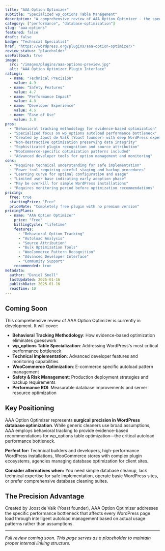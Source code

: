 ```yaml
---
title: "AAA Option Optimizer"
subtitle: "Specialized wp_options Table Management"
description: "A comprehensive review of AAA Option Optimizer - the specialized WordPress plugin for intelligent autoload options management, behavioral tracking, and wp_options table optimization by Yoast founder Joost de Valk."
category: ["performance", "database-optimization"]
slug: "aaa-options"
featured: false
draft: false
badge: "Technical Specialist"
href: "https://wordpress.org/plugins/aaa-option-optimizer/"
review_status: "placeholder"
useFallback: true
image:
  src: "/images/plugins/aaa-options-preview.jpg"
  alt: "AAA Option Optimizer Plugin Interface"
ratings:
  - name: "Technical Precision"
    value: 4.9
  - name: "Safety Features"
    value: 4.7
  - name: "Performance Impact"
    value: 4.8
  - name: "Developer Experience"
    value: 4.6
  - name: "Ease of Use"
    value: 3.8
pros:
  - "Behavioral tracking methodology for evidence-based optimization"
  - "Specialized focus on wp_options autoload performance bottleneck"
  - "Created by Joost de Valk (Yoast founder) with deep WordPress expertise"
  - "Non-destructive optimization preserving data integrity"
  - "Sophisticated plugin recognition and source attribution"
  - "WooCommerce-specific optimization patterns included"
  - "Advanced developer tools for option management and monitoring"
cons:
  - "Requires technical understanding for safe implementation"
  - "Power tool requiring careful staging and backup procedures"
  - "Learning curve for optimal configuration and usage"
  - "Limited user base indicating early adoption phase"
  - "May be overkill for simple WordPress installations"
  - "Requires monitoring period before optimization recommendations"
pricing:
  free: true
  startingPrice: "Free"
  priceNote: "Completely free plugin with no premium version"
pricingPlans:
  - name: "AAA Option Optimizer"
    price: "Free"
    billingCycle: "lifetime"
    features:
      - "Behavioral Option Tracking"
      - "Autoload Analysis"
      - "Source Attribution"
      - "Bulk Optimization Tools"
      - "WooCommerce Pattern Recognition"
      - "Advanced Developer Interface"
      - "Community Support"
    recommended: true
metadata:
  author: "Daniel Snell"
  lastUpdated: 2025-01-16
  publishDate: 2025-01-16
  readTime: 10
---
```


## Coming Soon

This comprehensive review of AAA Option Optimizer is currently in development. It will cover:

- **Behavioral Tracking Methodology**: How evidence-based optimization eliminates guesswork
- **wp_options Table Specialization**: Addressing WordPress's most critical performance bottleneck
- **Technical Implementation**: Advanced developer features and monitoring capabilities
- **WooCommerce Optimization**: E-commerce specific autoload pattern management
- **Safety & Risk Management**: Production deployment strategies and backup requirements
- **Performance ROI**: Measurable database improvements and server resource optimization

## Key Positioning

AAA Option Optimizer represents **surgical precision in WordPress database optimization**. While generic cleaners use broad assumptions, AAA employs behavioral tracking to provide evidence-based recommendations for wp_options table optimization—the critical autoload performance bottleneck.

**Perfect for:** Technical builders and developers, high-performance WordPress installations, WooCommerce stores with complex plugin ecosystems, agencies managing database optimization for client sites.

**Consider alternatives when:** You need simple database cleanup, lack technical expertise for safe implementation, operate basic WordPress sites, or prefer comprehensive database cleaning suites.

## The Precision Advantage

Created by Joost de Valk (Yoast founder), AAA Option Optimizer addresses the specific performance bottleneck that affects every WordPress page load through intelligent autoload management based on actual usage patterns rather than assumptions.

---

*Full review coming soon. This page serves as a placeholder to maintain proper internal linking structure.*